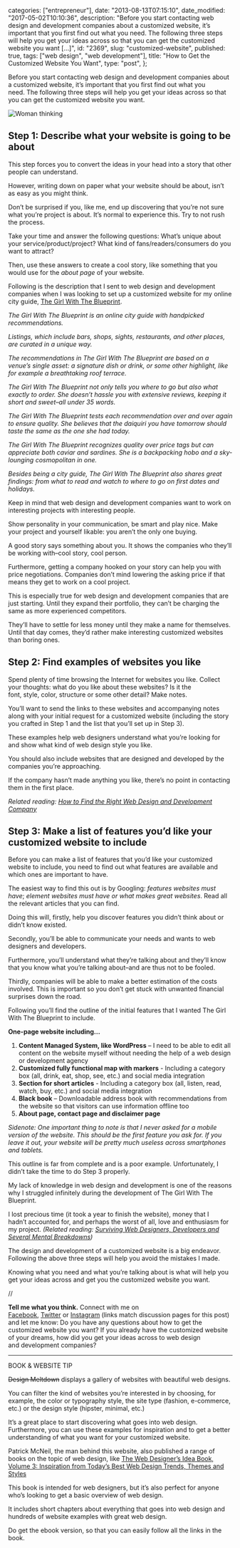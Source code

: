 
  categories: ["entrepreneur"],
  date: "2013-08-13T07:15:10",
  date_modified: "2017-05-02T10:10:36",
  description:
    "Before you start contacting web design and development companies about a customized website, it’s important that you first find out what you need. The following three steps will help you get your ideas across so that you can get the customized website you want […]",
  id: "2369",
  slug: "customized-website",
  published: true,
  tags: ["web design", "web development"],
  title: "How to Get the Customized Website You Want",
  type: "post",
};


Before you start contacting web design and development companies about a customized website, it’s important that you first find out what you need. The following three steps will help you get your ideas across so that you can get the customized website you want.

![Woman thinking](/pages/tsop/posts/customized-website/woman-website_1.jpg)

## Step 1: Describe what your website is going to be about

This step forces you to convert the ideas in your head into a story that other people can understand.

However, writing down on paper what your website should be about, isn’t as easy as you might think.

Don’t be surprised if you, like me, end up discovering that you’re not sure what you’re project is about. It’s normal to experience this. Try to not rush the process.

Take your time and answer the following questions: What’s unique about your service/product/project? What kind of fans/readers/consumers do you want to attract?

Then, use these answers to create a cool story, like something that you would use for the *about page* of your website.

Following is the description that I sent to web design and development companies when I was looking to set up a customized website for my online city guide, [The Girl With The Blueprint](http://www.thegirlwiththeblueprint.com).

_The Girl With The Blueprint is an online city guide with handpicked recommendations._

_Listings, which include bars, shops, sights, restaurants, and other places, are curated in a unique way._

_The recommendations in The Girl With The Blueprint are based on a venue’s single asset: a signature dish or drink, or some other highlight, like for example a breathtaking roof terrace._

_The Girl With The Blueprint not only tells you where to go but also what exactly to order. She doesn’t hassle you with extensive reviews, keeping it short and sweet–all under 35 words._

_The Girl With The Blueprint tests each recommendation over and over again to ensure quality. She believes that the daiquiri you have tomorrow should taste the same as the one she had today._

_The Girl With The Blueprint recognizes quality over price tags but can appreciate both caviar and sardines. She is a backpacking hobo and a sky-lounging cosmopolitan in one._

_Besides being a city guide, The Girl With The Blueprint also shares great findings: from what to read and watch to where to go on first dates and holidays._

Keep in mind that web design and development companies want to work on interesting projects with interesting people.

Show personality in your communication, be smart and play nice. Make your project and yourself likable: you aren’t the only one buying.

A good story says something about you. It shows the companies who they’ll be working with–cool story, cool person.

Furthermore, getting a company hooked on your story can help you with price negotiations. Companies don’t mind lowering the asking price if that means they get to work on a cool project.

This is especially true for web design and development companies that are just starting. Until they expand their portfolio, they can’t be charging the same as more experienced competitors.

They’ll have to settle for less money until they make a name for themselves. Until that day comes, they’d rather make interesting customized websites than boring ones.

## Step 2: Find examples of websites you like

Spend plenty of time browsing the Internet for websites you like. Collect your thoughts: what do you like about these websites? Is it the font, style, color, structure or some other detail? Make notes.

You’ll want to send the links to these websites and accompanying notes along with your initial request for a customized website (including the story you crafted in Step 1 and the list that you’ll set up in Step 3).

These examples help web designers understand what you’re looking for and show what kind of web design style you like.

You should also include websites that are designed and developed by the companies you’re approaching.

If the company hasn’t made anything you like, there’s no point in contacting them in the first place.

_Related reading: [How to Find the Right Web Design and Development Company](/tsop/posts/finding-web-design-development-company/)_

## Step 3: Make a list of features you’d like your customized website to include

Before you can make a list of features that you’d like your customized website to include, you need to find out what features are available and which ones are important to have.

The easiest way to find this out is by Googling: *features websites must have*; *element websites must have *or* what makes great websites*. Read all the relevant articles that you can find.

Doing this will, firstly, help you discover features you didn’t think about or didn’t know existed.

Secondly, you’ll be able to communicate your needs and wants to web designers and developers.

Furthermore, you’ll understand what they’re talking about and they’ll know that you know what you’re talking about–and are thus not to be fooled.

Thirdly, companies will be able to make a better estimation of the costs involved. This is important so you don’t get stuck with unwanted financial surprises down the road.

Following you’ll find the outline of the initial features that I wanted The Girl With The Blueprint to include.

**One-page website including...**

1. **Content Managed System, like WordPress** – I need to be able to edit all content on the website myself without needing the help of a web design or development agency
2. **Customized fully functional map with markers** - Including a category box (all, drink, eat, shop, see, etc.) and social media integration
3. **Section for short articles** - Including a category box (all, listen, read, watch, buy, etc.) and social media integration
4. **Black book** – Downloadable address book with recommendations from the website so that visitors can use information offline too
5. **About page, contact page and disclaimer page**

_Sidenote: One important thing to note is that I never asked for a mobile version of the website. This should be the first feature you ask for. If you leave it out, your website will be pretty much useless across smartphones and tablets._

This outline is far from complete and is a poor example. Unfortunately, I didn’t take the time to do Step 3 properly.

My lack of knowledge in web design and development is one of the reasons why I struggled infinitely during the development of The Girl With The Blueprint.

I lost precious time (it took a year to finish the website), money that I hadn’t accounted for, and perhaps the worst of all, love and enthusiasm for my project. *(Related reading: [Surviving Web Designers, Developers and Several Mental Breakdowns](/tsop/posts/surviving-web-designers-developers/))*

The design and development of a customized website is a big endeavor. Following the above three steps will help you avoid the mistakes I made.

Knowing what you need and what you’re talking about is what will help you get your ideas across and get you the customized website you want.

//

**Tell me what you think.** Connect with me on [Facebook](https://www.facebook.com/thespinoffproject/photos/a.889500361081850.1073741834.443190319046192/899966446701908/), [Twitter](https://twitter.com/mirhamasala/status/564153133392084992/) or [Instagram](http://instagram.com/p/zKB35BkyKA/) (links match discussion pages for this post) and let me know: Do you have any questions about how to get the customized website you want? If you already have the customized website of your dreams, how did you get your ideas across to web design and development companies?

---

BOOK & WEBSITE TIP

~~Design Meltdown~~ displays a gallery of websites with beautiful web designs.

You can filter the kind of websites you’re interested in by choosing, for example, the color or typography style, the site type (fashion, e-commerce, etc.) or the design style (hipster, minimal, etc.)

It’s a great place to start discovering what goes into web design. Furthermore, you can use these examples for inspiration and to get a better understanding of what you want for your customized website.

Patrick McNeil, the man behind this website, also published a range of books on the topic of web design, like [The Web Designer’s Idea Book, Volume 3: Inspiration from Today’s Best Web Design Trends, Themes and Styles](http://amzn.to/1AKqXKU)

This book is intended for web designers, but it’s also perfect for anyone who’s looking to get a basic overview of web design.

It includes short chapters about everything that goes into web design and hundreds of website examples with great web design.

Do get the ebook version, so that you can easily follow all the links in the book.
